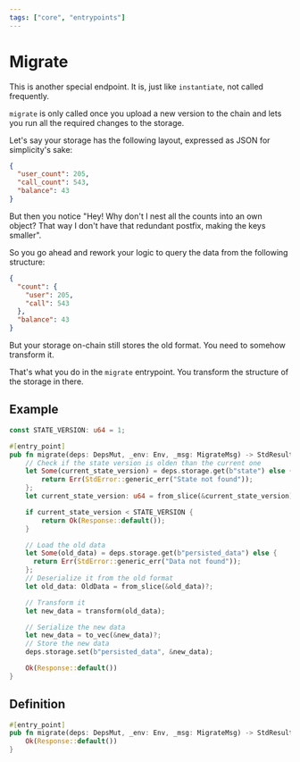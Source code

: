 ```yaml
---
tags: ["core", "entrypoints"]
---
```



# Migrate

This is another special endpoint. It is, just like `instantiate`, not called
frequently.

`migrate` is only called once you upload a new version to the chain and lets you
run all the required changes to the storage.

Let's say your storage has the following layout, expressed as JSON for
simplicity's sake:

```json filename="structure.json"
{
  "user_count": 205,
  "call_count": 543,
  "balance": 43
}
```

But then you notice "Hey! Why don't I nest all the counts into an own object?
That way I don't have that redundant postfix, making the keys smaller".

So you go ahead and rework your logic to query the data from the following
structure:

```json filename="structure.json"
{
  "count": {
    "user": 205,
    "call": 543
  },
  "balance": 43
}
```

But your storage on-chain still stores the old format. You need to somehow
transform it.

That's what you do in the `migrate` entrypoint. You transform the structure of
the storage in there.

## Example

```rust filename="contract.rs" template="core"
const STATE_VERSION: u64 = 1;

#[entry_point]
pub fn migrate(deps: DepsMut, _env: Env, _msg: MigrateMsg) -> StdResult<Response> {
    // Check if the state version is olden than the current one
    let Some(current_state_version) = deps.storage.get(b"state") else {
        return Err(StdError::generic_err("State not found"));
    };
    let current_state_version: u64 = from_slice(&current_state_version)?;

    if current_state_version < STATE_VERSION {
        return Ok(Response::default());
    }

    // Load the old data
    let Some(old_data) = deps.storage.get(b"persisted_data") else {
      return Err(StdError::generic_err("Data not found"));
    };
    // Deserialize it from the old format
    let old_data: OldData = from_slice(&old_data)?;

    // Transform it
    let new_data = transform(old_data);

    // Serialize the new data
    let new_data = to_vec(&new_data)?;
    // Store the new data
    deps.storage.set(b"persisted_data", &new_data);

    Ok(Response::default())
}
```

## Definition

```rust filename="contract.rs" template="core"
#[entry_point]
pub fn migrate(deps: DepsMut, _env: Env, _msg: MigrateMsg) -> StdResult<Response> {
    Ok(Response::default())
}
```
